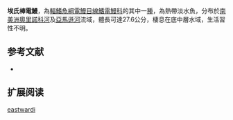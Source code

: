 {{Speciesbox
| name = 埃氏棒電鰻
| status = NE
| status_system = IUCN3.1
| image = 
| image_width = 250px
| genus = Rhabdolichops
| species = eastwardi
| authority = [[Lundberg_&_Mago-Leccia|Lundberg & Mago-Leccia]], 1986
| synonyms = 
}}
'''埃氏棒電鰻'''，為[[輻鰭魚綱|輻鰭魚綱]][[電鰻目|電鰻目]][[線鰭電鰻科|線鰭電鰻科]]的其中一[[種|種]]，為熱帶淡水魚，分布於[[南美洲|南美洲]][[奧里諾科河|奧里諾科河]]及[[亞馬遜河|亞馬遜河]]流域，體長可達27.6公分，棲息在底中層水域，生活習性不明。

==参考文献==
*{{FishBase_species|genus=Rhabdolichops|species=eastwardi|year=2015|month=10}}

== 扩展阅读 ==
{{refbegin}}
{{wikispecies-inline|Rhabdolichops eastwardi|埃氏棒電鰻}}
{{refend}}
{{Taxonbar|from=Q6403037}}

[[Category:棒電鰻屬|eastwardi]]